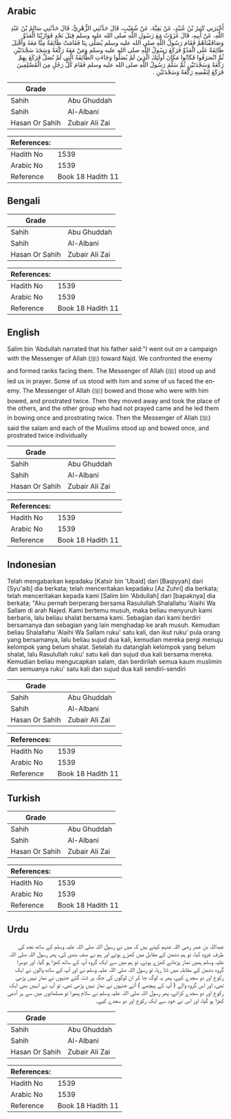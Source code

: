 ## Arabic


<div dir="rtl" lang="ar" style={{fontSize:'larger',backgroundColor:'#f8f9fa',padding:20}}>
أَخْبَرَنِي كَثِيرُ بْنُ عُبَيْدٍ، عَنْ بَقِيَّةَ، عَنْ شُعَيْبٍ، قَالَ حَدَّثَنِي الزُّهْرِيُّ، قَالَ حَدَّثَنِي سَالِمُ بْنُ عَبْدِ اللَّهِ، عَنْ أَبِيهِ، قَالَ غَزَوْتُ مَعَ رَسُولِ اللَّهِ صلى الله عليه وسلم قِبَلَ نَجْدٍ فَوَازَيْنَا الْعَدُوَّ وَصَافَفْنَاهُمْ فَقَامَ رَسُولُ اللَّهِ صلى الله عليه وسلم يُصَلِّي بِنَا فَقَامَتْ طَائِفَةٌ مِنَّا مَعَهُ وَأَقْبَلَ طَائِفَةٌ عَلَى الْعَدُوِّ فَرَكَعَ رَسُولُ اللَّهِ صلى الله عليه وسلم وَمَنْ مَعَهُ رَكْعَةً وَسَجَدَ سَجْدَتَيْنِ ثُمَّ انْصَرَفُوا فَكَانُوا مَكَانَ أُولَئِكَ الَّذِينَ لَمْ يُصَلُّوا وَجَاءَتِ الطَّائِفَةُ الَّتِي لَمْ تُصَلِّ فَرَكَعَ بِهِمْ رَكْعَةً وَسَجْدَتَيْنِ ثُمَّ سَلَّمَ رَسُولُ اللَّهِ صلى الله عليه وسلم فَقَامَ كُلُّ رَجُلٍ مِنَ الْمُسْلِمِينَ فَرَكَعَ لِنَفْسِهِ رَكْعَةً وَسَجْدَتَيْنِ ‏.‏
</div>
<div style={{backgroundColor:'#f8f9fa',padding:20, marginBottom: 10}}><table> <thead> <tr> <th>Grade</th> <th></th> </tr> </thead> <tbody> <tr><td>Sahih</td><td>Abu Ghuddah</td></tr><tr><td>Sahih</td><td>Al-Albani</td></tr><tr><td>Hasan Or Sahih</td><td>Zubair Ali Zai</td></tr></tbody></table><table> <thead> <tr> <th>References:</th> <th></th> </tr> </thead> <tbody><tr><td>Hadith No</td><td>1539</td></tr><tr><td>Arabic No</td><td>1539</td></tr><tr><td>Reference</td><td>Book 18 Hadith 11</td></tr></tbody></table></div>

## Bengali


<div dir="ltr" lang="bn" style={{fontSize:'larger',backgroundColor:'#f8f9fa',padding:20}}>

</div>
<div style={{backgroundColor:'#f8f9fa',padding:20, marginBottom: 10}}><table> <thead> <tr> <th>Grade</th> <th></th> </tr> </thead> <tbody> <tr><td>Sahih</td><td>Abu Ghuddah</td></tr><tr><td>Sahih</td><td>Al-Albani</td></tr><tr><td>Hasan Or Sahih</td><td>Zubair Ali Zai</td></tr></tbody></table><table> <thead> <tr> <th>References:</th> <th></th> </tr> </thead> <tbody><tr><td>Hadith No</td><td>1539</td></tr><tr><td>Arabic No</td><td>1539</td></tr><tr><td>Reference</td><td>Book 18 Hadith 11</td></tr></tbody></table></div>

## English


<div dir="ltr" lang="en" style={{fontSize:'larger',backgroundColor:'#f8f9fa',padding:20}}>
Salim bin 'Abdullah narrated that his father said:"I went out on a campaign with the Messenger of Allah (ﷺ) toward Najd. We confronted the enemy and formed ranks facing them. The Messenger of Allah (ﷺ) stood up and led us in prayer. Some of us stood with him and some of us faced the enemy. The Messenger of Allah (ﷺ) bowed and those who were with him bowed, and prostrated twice. Then they moved away and took the place of the others, and the other group who had not prayed came and he led them in bowing once and prostrating twice. Then the Messenger of Allah (ﷺ) said the salam and each of the Muslims stood up and bowed once, and prostrated twice individually
</div>
<div style={{backgroundColor:'#f8f9fa',padding:20, marginBottom: 10}}><table> <thead> <tr> <th>Grade</th> <th></th> </tr> </thead> <tbody> <tr><td>Sahih</td><td>Abu Ghuddah</td></tr><tr><td>Sahih</td><td>Al-Albani</td></tr><tr><td>Hasan Or Sahih</td><td>Zubair Ali Zai</td></tr></tbody></table><table> <thead> <tr> <th>References:</th> <th></th> </tr> </thead> <tbody><tr><td>Hadith No</td><td>1539</td></tr><tr><td>Arabic No</td><td>1539</td></tr><tr><td>Reference</td><td>Book 18 Hadith 11</td></tr></tbody></table></div>

## Indonesian


<div dir="ltr" lang="id" style={{fontSize:'larger',backgroundColor:'#f8f9fa',padding:20}}>
Telah mengabarkan kepadaku [Katsir bin 'Ubaid] dari [Baqiyyah] dari [Syu'aib] dia berkata; telah menceritakan kepadaku [Az Zuhri] dia berkata; telah menceritakan kepada kami [Salim bin 'Abdullah] dari [bapaknya] dia berkata; "Aku pernah berperang bersama Rasulullah Shalallahu 'Alaihi Wa Sallam di arah Najed. Kami bertemu musuh, maka beliau menyuruh kami berbaris, lalu beliau shalat bersama kami. Sebagian dari kami berdiri bersamanya dan sebagian yang lain menghadap ke arah musuh. Kemudian beliau Shalallahu 'Alaihi Wa Sallam ruku' satu kali, dan ikut ruku' pula orang yang bersamanya, lalu beliau sujud dua kali, kemudian mereka pergi menuju kelompok yang belum shalat. Setelah itu datanglah kelompok yang belum shalat, lalu Rasulullah ruku' satu kali dan sujud dua kali bersama mereka. Kemudian beliau mengucapkan salam, dan berdirilah semua kaum muslimin dan semuanya ruku' satu kali dan sujud dua kali sendiri-sendiri
</div>
<div style={{backgroundColor:'#f8f9fa',padding:20, marginBottom: 10}}><table> <thead> <tr> <th>Grade</th> <th></th> </tr> </thead> <tbody> <tr><td>Sahih</td><td>Abu Ghuddah</td></tr><tr><td>Sahih</td><td>Al-Albani</td></tr><tr><td>Hasan Or Sahih</td><td>Zubair Ali Zai</td></tr></tbody></table><table> <thead> <tr> <th>References:</th> <th></th> </tr> </thead> <tbody><tr><td>Hadith No</td><td>1539</td></tr><tr><td>Arabic No</td><td>1539</td></tr><tr><td>Reference</td><td>Book 18 Hadith 11</td></tr></tbody></table></div>

## Turkish


<div dir="ltr" lang="tr" style={{fontSize:'larger',backgroundColor:'#f8f9fa',padding:20}}>

</div>
<div style={{backgroundColor:'#f8f9fa',padding:20, marginBottom: 10}}><table> <thead> <tr> <th>Grade</th> <th></th> </tr> </thead> <tbody> <tr><td>Sahih</td><td>Abu Ghuddah</td></tr><tr><td>Sahih</td><td>Al-Albani</td></tr><tr><td>Hasan Or Sahih</td><td>Zubair Ali Zai</td></tr></tbody></table><table> <thead> <tr> <th>References:</th> <th></th> </tr> </thead> <tbody><tr><td>Hadith No</td><td>1539</td></tr><tr><td>Arabic No</td><td>1539</td></tr><tr><td>Reference</td><td>Book 18 Hadith 11</td></tr></tbody></table></div>

## Urdu


<div dir="rtl" lang="ur" style={{fontSize:'larger',backgroundColor:'#f8f9fa',padding:20}}>
عبداللہ بن عمر رضی اللہ عنہم کہتے ہیں کہ میں نے رسول اللہ صلی اللہ علیہ وسلم کے ساتھ نجد کی طرف غزوہ کیا، تو ہم دشمن کے مقابل میں کھڑے ہوئے اور ہم نے صف بندی کی، پھر رسول اللہ صلی اللہ علیہ وسلم ہمیں نماز پڑھانے کھڑے ہوئے، تو ہم میں سے ایک گروہ آپ کے ساتھ کھڑا ہو گیا، اور دوسرا گروہ دشمن کے مقابلہ میں ڈٹا رہا، تو رسول اللہ صلی اللہ علیہ وسلم نے اور آپ کے ساتھ والوں نے ایک رکوع اور دو سجدے کیے، پھر یہ لوگ جا کر ان لوگوں کی جگہ پر ڈٹ گئے جنہوں نے نماز نہیں پڑھی تھی، اور اس گروہ والے ( آپ کے پیچھے ) آئے جنہوں نے نماز نہیں پڑھی تھی، تو آپ نے انہیں بھی ایک رکوع اور دو سجدے کرائے، پھر رسول اللہ صلی اللہ علیہ وسلم نے سلام پھیرا تو مسلمانوں میں سے ہر آدمی کھڑا ہو گیا، اور اس نے خود سے ایک رکوع اور دو سجدے کیے۔
</div>
<div style={{backgroundColor:'#f8f9fa',padding:20, marginBottom: 10}}><table> <thead> <tr> <th>Grade</th> <th></th> </tr> </thead> <tbody> <tr><td>Sahih</td><td>Abu Ghuddah</td></tr><tr><td>Sahih</td><td>Al-Albani</td></tr><tr><td>Hasan Or Sahih</td><td>Zubair Ali Zai</td></tr></tbody></table><table> <thead> <tr> <th>References:</th> <th></th> </tr> </thead> <tbody><tr><td>Hadith No</td><td>1539</td></tr><tr><td>Arabic No</td><td>1539</td></tr><tr><td>Reference</td><td>Book 18 Hadith 11</td></tr></tbody></table></div>
